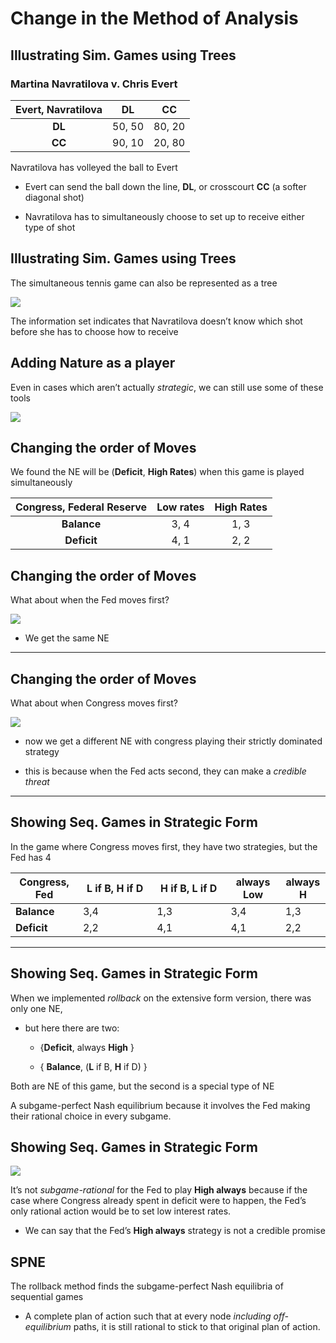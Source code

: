 # Change in the Method of Analysis

## Illustrating Sim. Games using Trees

### Martina Navratilova v. Chris Evert

| Evert, Navratilova |   DL   |   CC   |
|:------------------:+:------:+:------:|
|       **DL**       | 50, 50 | 80, 20 |
|       **CC**       | 90, 10 | 20, 80 |

Navratilova has volleyed the ball to Evert

  * Evert can send the ball down the line, **DL**, 
    or crosscourt **CC** (a softer diagonal shot)

  * Navratilova has to simultaneously choose to set up to receive either type of shot

## Illustrating Sim. Games using Trees

The simultaneous tennis game can also be represented as a tree

![](figures/Dixit_fig6.7.png)

The [information set]{.hi} indicates that Navratilova doesn't know which shot before she has to choose how to receive

## Adding Nature as a player

Even in cases which aren't actually *strategic*, 
we can still use some of these tools

![](figures/Dixit_fig6.8.png)

## Changing the order of Moves

We found the NE will be (**Deficit**, **High Rates**)
when this game is played simultaneously

| Congress, Federal Reserve | Low rates | High Rates |
|:-------------------------:+:---------:+:----------:|
|        **Balance**        |    3, 4   |    1, 3    |
|        **Deficit**        |    4, 1   |    2, 2    |

## Changing the order of Moves

What about when the Fed moves first?

![](figures/Dixit_fig6.6b.png)

::: {.incremental}

  * We get the same NE

:::
---

## Changing the order of Moves

What about when Congress moves first?

![](figures/Dixit_fig6.6c.png)

::: {.incremental}

  * now we get a different NE with congress playing their strictly dominated strategy

  * this is because when the Fed acts second, they can make a *credible threat*

:::

---

## Showing Seq. Games in Strategic Form

In the game where Congress moves first,
they have two strategies, but the Fed has 4

| Congress, Fed | L if B, H if D | H if B, L if D | always Low | always H |
|---------------+----------------+----------------+------------+----------|
| **Balance**   | 3,4            | 1,3            | 3,4        | 1,3      |
| **Deficit**   | 2,2            | 4,1            | 4,1        | 2,2      |

---

## Showing Seq. Games in Strategic Form

When we implemented *rollback* on the extensive form version,
there was only one NE,

  * but here there are two: 

    + \{**Deficit**, always **High** \}
    
    + \{ **Balance**, (**L** if B, **H** if D) \}

Both are NE of this game, but the second is a special type of NE

A [subgame-perfect Nash equilibrium]{.hi} because it involves the Fed making their rational choice in every subgame.

## Showing Seq. Games in Strategic Form

![](figures/Dixit_fig6.6c.png)

It's not *subgame-rational* for the Fed to play **High always**
because if the case where Congress already spent in deficit were to happen,
the Fed's only rational action would be to set low interest rates.

  * We can say that the Fed's **High always** strategy is not a [credible]{.hi} promise

## SPNE

The rollback method finds the [subgame-perfect Nash equilibria]{.hi} of sequential games

  * A complete plan of action such that at every node *including off-equilibrium* paths, it is still rational to stick to that original plan of action.
